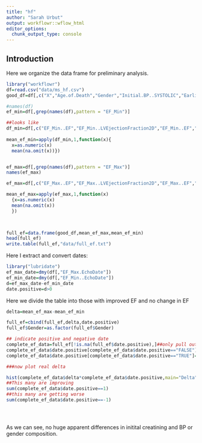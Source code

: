 ```yaml
---
title: "hf"
author: "Sarah Urbut"
output: workflowr::wflow_html
editor_options:
  chunk_output_type: console
---
```


## Introduction

Here we organize the data frame for preliminary analysis.


```r

library("workflowr")
df=read.csv("data/ms_hf.csv")
good_df=df[,c("X","Age.of.Death","Gender","Initial.BP..SYSTOLIC","Earliest..Creatinine1")]

#names(df)
ef_min=df[,grep(names(df),pattern = "EF_Min")]

##looks like 
df_min=df[,c("EF_Min..EF","EF_Min..LVEjectionFraction2D","EF_Min..EF","EF_Min..LVEjectionFraction2D","EF_Min..LVEFModSimpBiPlane","EF_Min..EstimatedEF")]
          
mean_ef_min=apply(df_min,1,function(x){
  x=as.numeric(x)
  mean(na.omit(x))})


ef_max=df[,grep(names(df),pattern = "EF_Max")]
names(ef_max)

ef_max=df[,c("EF_Max..EF","EF_Max..LVEjectionFraction2D","EF_Max..EF","EF_Max..LVEjectionFraction2D","EF_Max..LVEFModSimpBiPlane","EF_Max..EstimatedEF")]      

mean_ef_max=apply(ef_max,1,function(x)
  {x=as.numeric(x)
  mean(na.omit(x))
  })
               


full_ef=data.frame(good_df,mean_ef_max,mean_ef_min)
head(full_ef)
write.table(full_ef,"data/full_ef.txt")
```

Here I extract and convert dates:
```r
library("lubridate")
ef_max_date=dmy(df[,"EF_Max.EchoDate"])
ef_min_date=dmy(df[,"EF_Min..EchoDate"])
d=ef_max_date-ef_min_date
date.positive=d>0

```
Here we divide the table into those with improved EF and no change in EF

```r
delta=mean_ef_max-mean_ef_min

full_ef=cbind(full_ef,delta,date.positive)
full_ef$Gender=as.factor(full_ef$Gender)

## indicate positive and negative date
complete_ef_data=full_ef[!is.na(full_ef$date.positive),]##only pull out the ones with two dates
complete_ef_data$date.positive[complete_ef_data$date.positive=="FALSE"]=-1
complete_ef_data$date.positive[complete_ef_data$date.positive=="TRUE"]=1

###now plot real delta

hist(complete_ef_data$delta*complete_ef_data$date.positive,main="Delta")
##This many are improving
sum(complete_ef_data$date.positive==1)
##this many are getting worse
sum(complete_ef_data$date.positive==-1)





```



As we can see, no huge apparent differences in initital creatining and BP or gender composition.


